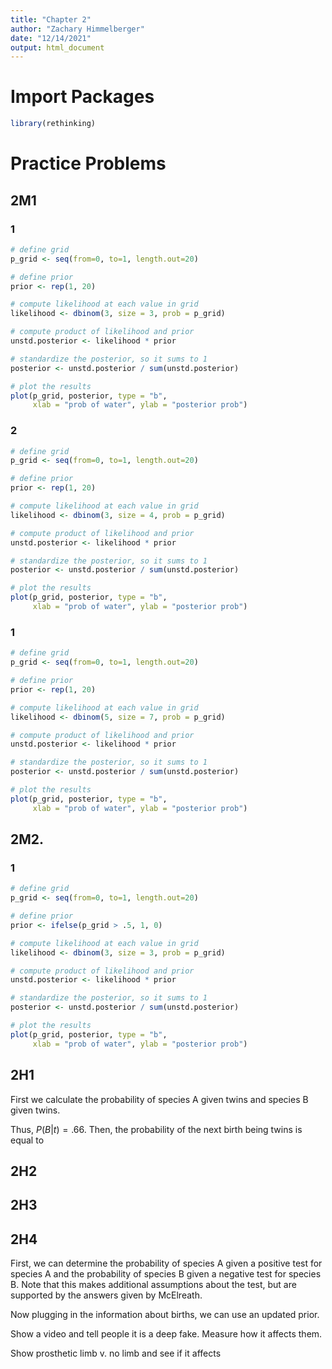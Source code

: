 ```yaml
---
title: "Chapter 2"
author: "Zachary Himmelberger"
date: "12/14/2021"
output: html_document
---
```


# Import Packages

```r
library(rethinking)
```

# Practice Problems

## 2M1

### 1

```r
# define grid
p_grid <- seq(from=0, to=1, length.out=20)

# define prior
prior <- rep(1, 20)

# compute likelihood at each value in grid
likelihood <- dbinom(3, size = 3, prob = p_grid)

# compute product of likelihood and prior
unstd.posterior <- likelihood * prior

# standardize the posterior, so it sums to 1
posterior <- unstd.posterior / sum(unstd.posterior)

# plot the results
plot(p_grid, posterior, type = "b",
     xlab = "prob of water", ylab = "posterior prob")
```

### 2

```r
# define grid
p_grid <- seq(from=0, to=1, length.out=20)

# define prior
prior <- rep(1, 20)

# compute likelihood at each value in grid
likelihood <- dbinom(3, size = 4, prob = p_grid)

# compute product of likelihood and prior
unstd.posterior <- likelihood * prior

# standardize the posterior, so it sums to 1
posterior <- unstd.posterior / sum(unstd.posterior)

# plot the results
plot(p_grid, posterior, type = "b",
     xlab = "prob of water", ylab = "posterior prob")
```

### 1

```r
# define grid
p_grid <- seq(from=0, to=1, length.out=20)

# define prior
prior <- rep(1, 20)

# compute likelihood at each value in grid
likelihood <- dbinom(5, size = 7, prob = p_grid)

# compute product of likelihood and prior
unstd.posterior <- likelihood * prior

# standardize the posterior, so it sums to 1
posterior <- unstd.posterior / sum(unstd.posterior)

# plot the results
plot(p_grid, posterior, type = "b",
     xlab = "prob of water", ylab = "posterior prob")
```

## 2M2.

### 1

```r
# define grid
p_grid <- seq(from=0, to=1, length.out=20)

# define prior
prior <- ifelse(p_grid > .5, 1, 0)

# compute likelihood at each value in grid
likelihood <- dbinom(3, size = 3, prob = p_grid)

# compute product of likelihood and prior
unstd.posterior <- likelihood * prior

# standardize the posterior, so it sums to 1
posterior <- unstd.posterior / sum(unstd.posterior)

# plot the results
plot(p_grid, posterior, type = "b",
     xlab = "prob of water", ylab = "posterior prob")
```

## 2H1

First we calculate the probability of species A given twins and species B given twins.

\begin{align}
P(t | A) &= .1 \\
P(t | B) &= .2 \\
P(A | t) &= \frac{P(t | A) P(A)}{P(t)} \\
&= \frac{P(t | A) P(A)}{P(t | A) P(A) + P(t | B) P(B)} \\
&= \frac{.1 \times .5}{.1 \times .5 + .2 \times .5} \\
&= \frac{.05}{.15} \\
&= .33
\end{align}

Thus, $P(B | t) = .66$. Then, the probability of the next birth being twins is equal to

\begin{align}
P(t) &= P(A | t) P(A) + P(B | t) P(B) \\
&= .33 \times .1 + .66 \times .2 \\
&\approx .165
\end{align}

## 2H2

\begin{align}
P(t | A) &= .1 \\
P(t | B) &= .2 \\
P(A | t) &= \frac{P(t | A) P(A)}{P(t)} \\
&= \frac{P(t | A) P(A)}{P(t | A) P(A) + P(t | B) P(B)} \\
&= \frac{.1 \times .5}{.1 \times .5 + .2 \times .5} \\
&= \frac{.05}{.15} \\
&= .33
\end{align}

## 2H3

\begin{align}
P(A | t, s) &= \frac{P(t, s | A) P(A)}{P(t, s)} \\
&= \frac{.9 \times .33}{.9 \times .33 + .8 \times .66} \\
&\approx \frac{.33}{.858} \\
&\approx .385

\end{align}

## 2H4

First, we can determine the probability of species A given a positive test for species A and the probability of species B given a negative test for species B. Note that this makes additional assumptions about the test, but are supported by the answers given by McElreath.

\begin{align}
P(test A | A) &= .8 \\
P(test A | B) &= 1 - .65 \\
&= .35
\end{align}

\begin{align}
P(A | test A) &= \frac{P(test A | A) P(A)}{P(test A)} \\
&= \frac{.8 \times .5}{.8 \times .5 + .35 \times .5} \\
&= \frac{.4}{.575} \\
&= .70
\end{align}

Now plugging in the information about births, we can use an updated prior. 

\begin{align}
P(A | test A) &= \frac{P(test A | A) P(A)}{P(test A)} \\
&= \frac{.8 \times .36}{.8 \times .36 + .35 \times .64} \\
&\approx \frac{.288}{.512} \\
&\approx .563
\end{align}

Show a video and tell people it is a deep fake. Measure how it affects them.

Show prosthetic limb v. no limb and see if it affects
